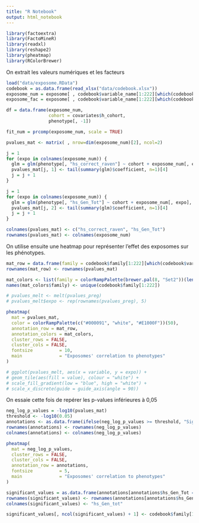 ```yaml
---
title: "R Notebook"
output: html_notebook
---
```


```r
library(factoextra)
library(FactoMineR)
library(readxl)
library(reshape2)
library(pheatmap)
library(RColorBrewer)
```


On extrait les valeurs numériques et les facteurs
```r
load("data/exposome.RData")
codebook = as.data.frame(read_xlsx("data/codebook.xlsx"))
exposome_num = exposome[ , codebook$variable_name[1:222][which(codebook$var_type[1:222] == "numeric")]]
exposome_fac = exposome[ , codebook$variable_name[1:222][which(codebook$var_type[1:222] == "factor")]]
```

<!-- On isole les valeurs prénatales et les valeurs post-natales -->
<!-- ```{r} -->
<!-- X_num_preg = exposome_num[ , codebook$variable_name[1:222][which(codebook$period[1:222] == "Pregnancy" & codebook$var_type[1:222] == "numeric")]] -->
<!-- X_num_post = exposome_num[ , codebook$variable_name[1:222][which(codebook$period[1:222] != "Pregnancy" & codebook$var_type[1:222] == "numeric")]] -->
<!-- ``` -->

```r
df = data.frame(exposome_num, 
                cohort = covariates$h_cohort,
                phenotype[, -1])

fit_num = prcomp(exposome_num, scale = TRUE)
```


```r
pvalues_mat <- matrix( , nrow=dim(exposome_num)[2], ncol=2)

j = 1
for (expo in colnames(exposome_num)) {
  glm = glm(phenotype[, "hs_correct_raven"] ~ cohort + exposome_num[, expo], family = gaussian, data = df)
  pvalues_mat[j, 1] <- tail(summary(glm)$coefficient, n=1)[4]
  j = j + 1
}

j = 1
for (expo in colnames(exposome_num)) {
  glm = glm(phenotype[, "hs_Gen_Tot"] ~ cohort + exposome_num[, expo], family = gaussian, data = df)
  pvalues_mat[j, 2] <- tail(summary(glm)$coefficient, n=1)[4]
  j = j + 1
}

colnames(pvalues_mat) <- c("hs_correct_raven", "hs_Gen_Tot")
rownames(pvalues_mat) <- colnames(exposome_num)

```


On utilise ensuite une heatmap pour représenter l'effet des exposomes sur les phénotypes.
```r

mat_row = data.frame(family = codebook$family[1:222][which(codebook$variable_name[1:222] %in% rownames(pvalues_mat))])
rownames(mat_row) <- rownames(pvalues_mat)

mat_colors <- list(family = colorRampPalette(brewer.pal(8, "Set2"))(length(unique(codebook$family[1:222]))))
names(mat_colors$family) <- unique(codebook$family[1:222])

# pvalues_melt <- melt(pvalues_preg)
# pvalues_melt$expo <- rep(rownames(pvalues_preg), 5)

pheatmap(
  mat = pvalues_mat,
  color = colorRampPalette(c("#000091", "white", "#E1000F"))(50),
  annotation_row = mat_row,
  annotation_colors = mat_colors,
  cluster_rows = FALSE,
  cluster_cols = FALSE,
  fontsize          = 10,
  main              = "Exposomes' correlation to phenotypes"
)

# ggplot(pvalues_melt, aes(x = variable, y = expo)) + 
# geom_tile(aes(fill = value), colour = "white") +
# scale_fill_gradient(low = "blue", high = "white") +
# scale_x_discrete(guide = guide_axis(angle = 90))
```


On essaie cette fois de repérer les p-values inférieures à 0,05

```r

neg_log_p_values = -log10(pvalues_mat)
threshold <- -log10(0.05)
annotations <- as.data.frame(ifelse(neg_log_p_values >= threshold, "Significant", "Non-Significant"))
rownames(annotations) <- rownames(neg_log_p_values)
colnames(annotations) <- colnames(neg_log_p_values)

pheatmap(
  mat = neg_log_p_values,
  cluster_rows = FALSE,
  cluster_cols = FALSE,
  annotation_row = annotations,
  fontsize          = 5,
  main              = "Exposomes' correlation to phenotypes"
)

significant_values = as.data.frame(annotations[annotations$hs_Gen_Tot == "Significant", "hs_Gen_Tot"])
rownames(significant_values) <- rownames(annotations[annotations$hs_Gen_Tot == "Significant", ])
colnames(significant_values) <- "hs_Gen_tot"

significant_values[, ncol(significant_values) + 1] <- codebook$family[1:222][which(codebook$variable_name %in% rownames(significant_values))]
```


